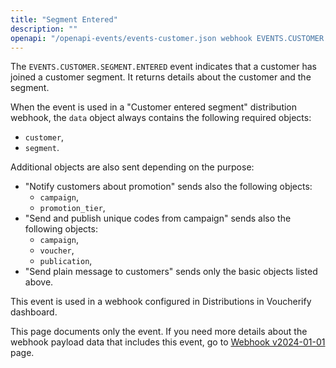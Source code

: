 ```yaml
---
title: "Segment Entered"
description: ""
openapi: "/openapi-events/events-customer.json webhook EVENTS.CUSTOMER.SEGMENT.ENTERED"
---
```


The `EVENTS.CUSTOMER.SEGMENT.ENTERED` event indicates that a customer has joined a customer segment. It returns details about the customer and the segment.

When the event is used in a "Customer entered segment" distribution webhook, the `data` object always contains the following required objects:
- `customer`,
- `segment`.

Additional objects are also sent depending on the purpose:
- "Notify customers about promotion" sends also the following objects:
  - `campaign`,
  - `promotion_tier`,
- "Send and publish unique codes from campaign" sends also  the following objects:
  - `campaign`,
  - `voucher`,
  - `publication`,
- "Send plain message to customers" sends only the basic objects listed above.

This event is used in a webhook configured in Distributions in Voucherify dashboard.

<Note>This page documents only the event. If you need more details about the webhook payload data that includes this event, go to [Webhook v2024-01-01](/api-reference/introduction-to-webhooks "Introduction to webhooks v2024-01-01") page.</Note>